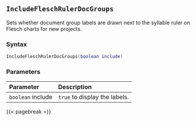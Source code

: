## `IncludeFleschRulerDocGroups`

Sets whether document group labels are drawn next to the syllable ruler on Flesch charts for new projects.

### Syntax {-}

``` .lua
IncludeFleschRulerDocGroups(boolean include)
```


### Parameters {-}

**Parameter** | **Description**
| :-- | :-- |
|`boolean` include | `true` to display the labels. |


{{< pagebreak >}}